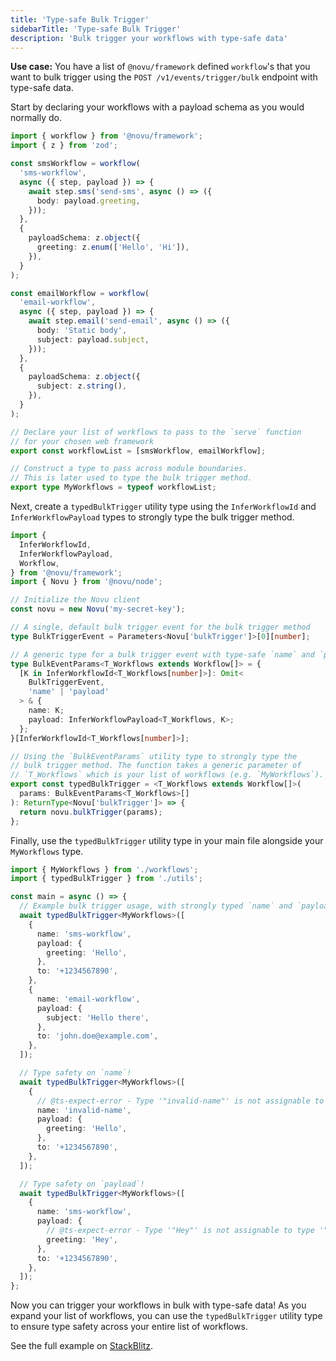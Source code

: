 ```yaml
---
title: 'Type-safe Bulk Trigger'
sidebarTitle: 'Type-safe Bulk Trigger'
description: 'Bulk trigger your workflows with type-safe data'
---
```


**Use case:** You have a list of `@novu/framework` defined `workflow`'s that you want to bulk trigger using the `POST /v1/events/trigger/bulk` endpoint with type-safe data.

Start by declaring your workflows with a payload schema as you would normally do.

```typescript workflows.ts
import { workflow } from '@novu/framework';
import { z } from 'zod';

const smsWorkflow = workflow(
  'sms-workflow',
  async ({ step, payload }) => {
    await step.sms('send-sms', async () => ({
      body: payload.greeting,
    }));
  },
  {
    payloadSchema: z.object({
      greeting: z.enum(['Hello', 'Hi']),
    }),
  }
);

const emailWorkflow = workflow(
  'email-workflow',
  async ({ step, payload }) => {
    await step.email('send-email', async () => ({
      body: 'Static body',
      subject: payload.subject,
    }));
  },
  {
    payloadSchema: z.object({
      subject: z.string(),
    }),
  }
);

// Declare your list of workflows to pass to the `serve` function
// for your chosen web framework
export const workflowList = [smsWorkflow, emailWorkflow];

// Construct a type to pass across module boundaries.
// This is later used to type the bulk trigger method.
export type MyWorkflows = typeof workflowList;
```

Next, create a `typedBulkTrigger` utility type using the `InferWorkflowId` and `InferWorkflowPayload` types to strongly type the bulk trigger method.

```typescript utils.ts
import {
  InferWorkflowId,
  InferWorkflowPayload,
  Workflow,
} from '@novu/framework';
import { Novu } from '@novu/node';

// Initialize the Novu client
const novu = new Novu('my-secret-key');

// A single, default bulk trigger event for the bulk trigger method
type BulkTriggerEvent = Parameters<Novu['bulkTrigger']>[0][number];

// A generic type for a bulk trigger event with type-safe `name` and `payload`
type BulkEventParams<T_Workflows extends Workflow[]> = {
  [K in InferWorkflowId<T_Workflows[number]>]: Omit<
    BulkTriggerEvent,
    'name' | 'payload'
  > & {
    name: K;
    payload: InferWorkflowPayload<T_Workflows, K>;
  };
}[InferWorkflowId<T_Workflows[number]>];

// Using the `BulkEventParams` utility type to strongly type the
// bulk trigger method. The function takes a generic parameter of
// `T_Workflows` which is your list of workflows (e.g. `MyWorkflows`).
export const typedBulkTrigger = <T_Workflows extends Workflow[]>(
  params: BulkEventParams<T_Workflows>[]
): ReturnType<Novu['bulkTrigger']> => {
  return novu.bulkTrigger(params);
};
```

Finally, use the `typedBulkTrigger` utility type in your main file alongside your `MyWorkflows` type.

```typescript main.ts
import { MyWorkflows } from './workflows';
import { typedBulkTrigger } from './utils';

const main = async () => {
  // Example bulk trigger usage, with strongly typed `name` and `payload`
  await typedBulkTrigger<MyWorkflows>([
    {
      name: 'sms-workflow',
      payload: {
        greeting: 'Hello',
      },
      to: '+1234567890',
    },
    {
      name: 'email-workflow',
      payload: {
        subject: 'Hello there',
      },
      to: 'john.doe@example.com',
    },
  ]);

  // Type safety on `name`!
  await typedBulkTrigger<MyWorkflows>([
    {
      // @ts-expect-error - Type '"invalid-name"' is not assignable to type '"sms-workflow" | "email-workflow"'.ts(2322)
      name: 'invalid-name',
      payload: {
        greeting: 'Hello',
      },
      to: '+1234567890',
    },
  ]);

  // Type safety on `payload`!
  await typedBulkTrigger<MyWorkflows>([
    {
      name: 'sms-workflow',
      payload: {
        // @ts-expect-error - Type '"Hey"' is not assignable to type '"Hello" | "Hi"'.
        greeting: 'Hey',
      },
      to: '+1234567890',
    },
  ]);
};
```

Now you can trigger your workflows in bulk with type-safe data! As you expand your list of workflows, you can use the `typedBulkTrigger` utility type to ensure type safety across your entire list of workflows.

See the full example on [StackBlitz](https://stackblitz.com/edit/novu-type-safe-bulk-trigger?file=api%2Fnovu%2Froute.tsx&view=editor).
